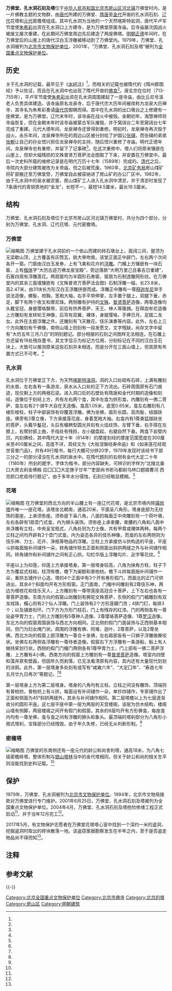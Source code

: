 {{coord|39|47|21|N|115|58|54|E|display=title|scale:10000}}
{{noteTA
|G1 = 单位
}}
{{文物保护单位
|级别 = 全国
|图片 = 万佛堂文保碑.jpg
|说明 = 万佛堂文保碑正面照
|名称 = 万佛堂、孔水洞石刻及塔
|编号 = 5-200
|分类 = 古建筑
|时代 = [[唐朝|唐]]至[[明朝|明]]
|所在 = [[北京市|北京市]][[房山区|房山区]]
|登录 = 2001年
|Cat = 北京全国重点文物保护单位
}}
'''万佛堂、孔水洞石刻及塔'''位于[[中华人民共和国|中华人民共和国]][[北京市|北京市]][[房山区|房山区]][[河北镇_(北京市)|河北镇]]万佛堂村内，是一片佛教主题的文物群，由[[唐代|唐代]]所建的万佛堂、[[隋唐|隋唐]]至[[金代|金代]]开凿的孔水洞石刻、[[辽代|辽代]]花塔和[[元代|元代]]密檐塔组成。其中孔水洞为当地的一个天然喀斯特岩洞，唐代平卢军节度使[[朱希彩|朱希彩]]出资在孔水洞口上方建寺，是为万佛堂原属寺庙。后寺庙屡次因战火被废又屡次重建，在此期间万佛堂周边先后建造了两座佛塔。[[正德_(明朝)|明朝正德]]年间时，在万佛堂后的山崖上的唐代汉白玉浮雕被移动到了万佛堂内。1979年，万佛堂、孔水洞被列为[[北京市文物保护单位|北京市文物保护单位]]，2001年，“万佛堂、孔水洞石刻及塔”被列为[[全国重点文物保护单位|全国重点文物保护单位]]。

==历史==
关于孔水洞的记载，最早见于《[[水经注|水经注]]》<ref name="eight"/>，而相关的记载也被隋代的《隋州郡图经》予以佐证，而且在孔水洞中也出现了隋代开凿的[[佛龛|佛龛]]<ref name="nine"/>。唐玄宗在位时（713-755年），平卢军节度使[[朱希彩|朱希彩]]出资在孔水洞周围建起了一座寺庙，由比丘尼号溪老人负责具体建造。该寺庙原名龙泉寺，后于唐代宗大历年间被改称为龙泉大历禅寺，其寺名为朱希彩奏请[[唐代宗|唐代宗]]御赐而得{{r|three|page=551}}。其中在孔水洞的出口墩台之上修建有一座佛堂，是为万佛堂。辽代末年时，该寺庙在战火中被毁。金朝初年，海慧禅师将寺庙恢复，但在金朝末年时该寺庙被蒙古军队摧毁，并于窝阔台二年至窝阔台七年完成了重建。元代大德年间、龙泉禅寺还曾得到重修。明初时，龙泉禅寺再次毁于战火。永乐年间，龙泉禅寺所在的周边山区被分封给了护国公[[张辅_(英国公)|张辅]]，而张辅的弟弟[[张輗|张輗]]让自己的孙女悟兴担任龙泉禅寺的主持，随后悟兴重修了寺庙{{r|ten|page=196-197}}。明代正德年间，龙泉禅寺也有重修{{r|one|page=11;553}}，并留下了记事碑<ref name="nine"/>。在这次重修中，僧人们将原来镶嵌在山崖上，但却大幅残损的文殊普贤万菩萨法会图取了下来，并安置在万佛堂中{{r|ten|page=197}}。最后一次史料所载的维修记录是在明代万历十七年（1589年）完成的{{r|four|page=163}}。[[清代|清代]]之后，寺院内大部分建筑被改为关帝庙，但之后被荒废{{r|ten|page=197-198}}。1960年，[[北京矿务局|北京矿务局]]房山煤矿将矿部搬迁至万佛堂旁，万佛堂自此被容纳进了房山矿的办公厂区中{{r|one|page=208}}。1982年，由于孔水洞中的泉水被淤塞，房山煤矿工人进入孔水洞中清淤，并于清淤时发现了7条唐代的青铜质地的“金龙”，长短不一，最短14.5厘米，最长19.5厘米{{r|one|page=43}}。

==结构==
万佛堂、孔水洞石刻及塔位于北京市房山区河北镇万佛堂村，共分为四个部分，分别为万佛堂、孔水洞、辽代花塔、元代密檐塔。

===万佛堂===
[[File:万佛堂正面照.jpg|缩略图]]
万佛堂建于孔水洞前的一个依山而建的砖石墩台上，面阔三间，屋顶为无梁歇山顶，上方覆盖有灰筒瓦，挑大脊吻兽。该堂正面正中辟门，左右两个次间各开一窗。门窗由汉白玉发券，上有飞禽和花卉的[[浮雕|浮雕]]。门楣上方镶嵌有一块石匾，上有[[楷体|楷体]]字“大历古迹万佛龙泉宝殿”，旁边落款“大明万里己丑春吉日重建”，石匾四周有浮雕莲花。两扇窗均为半圆形石券窗，窗扇为石制透雕网形纹。在万佛堂内的其余三面墙镶嵌有《文殊普贤万菩萨法会图》石制浮雕一幅，长23.8米，高2.47米，由31块长方形汉白玉浮雕拼嵌而成。浮雕正中雕有一尊[[释迦牟尼|释迦牟尼]]举手说法造像，螺髻，袒胸，宽袍大袖，右手平举伸掌，左手置于腿上，双腿下垂，赤足，脚下有两个夜叉和摩尼珠。两侧雕有护持的[[文殊|文殊]]、[[普贤菩萨|普贤菩萨]]造像，两尊造像均头戴宝冠，身披璎珞飘带，前后有供养菩萨、天王、神人等簇拥。在释迦牟尼造像上方雕刻有发转轮王神像，后背有双翼，裸体，身披璎珞，手捧日月，足踏二龙女{{efn|1=这块浮雕与其他部分的石材有较大区别，疑为后来补刻<ref name="nine"/>。}}。此外在主题浮雕之外，还雕刻有飞天散花、伎乐演奏等内容。此外，左右上三个方向雕刻有千佛像，南侧山墙上则刻有一段发愿文，文字残缺，尚存文字中留有“大历五年三月八日”的阴刻题记。部分相接的石刻之间图样无法相连。在石雕上方还留有19处残存墨书，其文字显示为标记方位用，分别标记在不同的汉白玉石块上，大致可以推测原来这些石刻并未相连，而是分开在三面山墙上，但其原有布置方式已不可考。{{r|three|page=551}}{{r|two|page=264}}{{r|five|page=684}}{{r|one|page=530;553}}<ref name="nine"/>

===孔水洞===
孔水洞位于万佛堂正下方，为天然[[喀斯特地形|喀斯特]][[溶洞|溶洞]]。洞的入口处砌有石砖，上满有雕刻的水兽，左右各有一条游龙，泉水从入口处的正下方流出。石砖周围原有石门痕迹，现仅剩上方的两根石梁。进入洞口后的石壁处有隋唐和金代时期的造像和刻经。造像位于刻经上方，共有左右两个龛，其中左龛为拱形龛，内雕刻有一佛二菩萨，龛左右有2个骑牛大自在天造像。龛高1.05米，底宽0.65米，龛左右雕刻有八棱形梭柱，柱子中部装饰有仰覆莲浮雕。佛为坐佛，面形长圆，高肉髻，结跏趺座。佛旁有2尊立像，下方承接莲花座，身着宽袍大袖。右龛内有1尊勇猛跏趺坐的菩萨，头戴华鬘冠，头后有楣栱型圆光并刻有火焰纹饰，左臂下垂，右手搭在左膝上，右臂肘部上曲，手指处有残损，左小腿盘起，右腿自然下垂。两龛下岩壁内凹，内刻佛经，其中隋代大定十年（614年）的摩崖刻经的摩崖范围宽度在300厘米至400厘米之间，高度不详，其经文为《大般涅槃经寿命品》和《如来莲花经观世音普门品》，共有49行楷书，每行大概可分辨20字，1979年发现时该经书下部三分之一的部分浸没在孔水洞的泉水中。在隋代题刻的右侧有金代大定二十年（1180年）所刻的题字，字体为楷书，部分内容缺失，可辨识的字样为“北陵北垂口大房古刹金佛殿 应囗囗囗大定庚子廿年”“吏部尚书驸马都尉乌林口题婿曹河 西完颜口疙疸侍行题记”。由于多年水分侵蚀，石刻已经略显模糊。{{r|one|page=554}}<ref name="nine"/>{{r|two|page=264;480-481}}

===花塔===
[[File:万佛堂花塔.jpg|缩略图]]
在万佛堂的西北方向的半山腰上有一座辽代花塔，是北京市境内除[[镇岗塔|镇岗塔]]外唯一一座花塔。该塔坐北朝南，通高20米，平面呈八角形。塔身底部为无纹饰的基座，上承须弥座。须弥座下枭八角，八面的每面正中央雕刻有一个荷叶墩，左右各辟有1扇壶门式龛，内为狮头装饰。须弥座上承束腰，束腰的八角和八面中央浮雕有立柱，中央呈宝瓶式，八角处则为力士像，共有甲胄或裸体两种。每两个立柱之间均开辟有2个壶门式龛，内为姿态各异的伎乐神像，而龛的左右两侧则为伎乐神、力士、花卉、净瓶等物品的浮雕。立柱上方承接仿斗拱构造的平座，平座斗拱每面施补间铺作一朵，转角铺作除去正面和侧面出斜拱两缝之外与补间铺作相同。转角铺作和补间铺作之间有正心拱。勾栏华版上浮雕勾片、[[卍|卍]]字等花纹。{{r|one|page=554}}<ref name="nine"/>

平座以上为仰莲，仰莲上方承接塔身。第一层塔身较高，八角为抹角方柱，柱子下方为覆盆式柱础，柱顶有檐，檐下为阑额和普柏枋。檐下斗拱每面施补间铺作一朵，重拱五铺作计心造。塔的4个正面中有3个开有券形假门，而面北的正门可供进出，其余4个斜面均开有方形假窗。正门面南，门楣中间雕刻有2尊伎乐神，两边为缠枝花和伎乐天人，上方雕刻有一尊带莲座高冠合十菩萨，上下左右也各有一尊菩萨造像。东南方向的假窗山岗雕刻有狮驼文殊菩萨，东侧的假门门楣雕刻有双龙戏珠，楣心则有2个仙人浮雕。门上装饰有2个方形莲瓣门笘；4排门钉，每排3个；以及铺兽衔环。门下方为方形门枕石，门上有残存的红漆。门的两侧各有一尊站姿甲胄力士，门的上方雕刻有5尊神人造像、2尊璎珞菩萨造像、1尊[[罗汉|罗汉]]造像。东北方向的假窗周围装饰与西北方向相同。正北侧的假门门面装饰与正西侧基本相同，但门为妇女掩门状。周围的浮雕有佛、阿难、迦叶、2尊菩萨，以及2尊坐佛。西北方向的假窗上部浮雕为一尊合十坐佛，左右肩部各有一只狮子浮雕做撕咬状。坐佛左右两侧各浮雕有一尊侍者造像。假窗右下方浮雕有一条游船，船上有人做持桨划行状。西侧的假门门楣门两侧各有1尊甲胄力士，门上部有一佛二菩萨浮雕，上方雕有4小佛。西南方向的假窗上方雕刻有一尊[[普贤菩萨|普贤菩萨]]造像。塔室内四壁和藻井原有壁画，但因年久而剥落，已无法看清原有内容，其内还有大量现代刻划的涂鸦。此外，第一层塔身多处刻有或写有“咸雍六年”、“大定囗年”、“寿昌七年五月廿九日再次”等题记。{{r|one|page=554}}{{r|three|page=551}}<ref name="nine"/><ref name="twelve"/>

第一层塔身上方为第二层塔身。塔身的八角均有立柱，立柱之间没有雕饰，顶端则有普柏枋，普柏枋上有斗拱，每面设有补间铺作一朵，单抄四铺作，专家铺作出了正面和侧面为45°斜拱两缝外，其余与补间铺作相同。第二层塔檐以上为七层逐渐收分的圆形平座。这七层平座中第一层为两层的天宫楼阁，该层为仿木结构，楼阁山墙有侧脚，两层楼阁之间开有假门和假窗。其余的6层均开有方形佛龛，每座龛内均有一尊坐佛，龛与龛之间有浮雕的狮头和象头。最顶端的塔刹部分为八角形小阁式塔刹，宝珠部分已经残毁，由于年久失修，已经无从判断形制。<ref name="nine"/>{{r|eleven|page=100}}

===密檐塔===
[[File:万佛堂密檐塔.jpg|缩略图]]
万佛堂的东南侧还有一座元代的龄公和尚舍利塔，通高18米，为八角七级密檐砖塔，整体形制与[[银山塔林|银山塔林]]当中的金代塔相同，但关于龄公和尚的相关生平则没能找到史料记载。{{r|one|page=554}}<ref name="nine"/>

==保护==
1979年，万佛堂、孔水洞被列为[[北京市文物保护单位|北京市文物保护单位]]{{r|one|page=554}}{{r|two|page=725}}。1994年，北京市文物局拨款对万佛堂进行专门维护{{r|two|page=591}}。2001年6月25日，万佛堂、孔水洞石刻及塔被列为全国重点文物保护单位{{r|four|page=558}}。2004年4月，万佛堂、孔水洞石刻及塔抢险修缮工程正式启动<ref name="six"/>，并于当年12月完工<ref name="seven"/>。

2017年5月，有文物保护志愿者在万佛堂花塔塔心室中找到一个深约一米的盗洞，挖掘盗洞时取出的砖块散落一地。该盗窃案据勘察发生在半年之内，至于是否盗走物品尚不得而知<ref name="twelve"/>。
==注释==
{{notelist}}

== 参考文献 ==
{{Reflist|2|refs=
<ref name="one">{{Cite book | author = 北京市房山区志编纂委员会编 | title = 北京市房山区志 | location = 北京 | publisher = 北京出版社 | date = 1999-09-01 | pages =786 | ISBN = 7-200-03730-3 | accessdate = 2015-01-28 | quote = }}</ref>
<ref name="two">{{Cite book | author = 张明义，王立行，段柄仁主编；宋惕冰（卷）主编；北京市地方志编纂委员会编 | title = 北京志·文物卷·文物志 | location = 北京 | publisher = 北京出版社 | date = 2006-03-01 | pages =784 | ISBN = 7-200-05631-6 | accessdate = 2015-01-28 | quote = }}</ref>
<ref name="three">{{Cite book | author = 段柄仁主编；北京市地方志编纂委员会编；于长江（卷）主编 | title = 北京志·旅游卷·旅游志 | location = 北京 | publisher = 北京出版社 | date = 2006-11-01 | pages =1014 | ISBN = 7-200-06349-5 | accessdate = 2015-01-28 | quote = }}</ref>
<ref name="four">{{Cite book | author = 北京市地方志编纂委员会编 | title = 北京志·城乡规划卷·建筑工程设计志 | location = 北京 | publisher = 北京出版社 | date = 2007-03-01 | pages =607 | ISBN = 7-200-06440-8 | accessdate = 2015-01-28 | quote = }}</ref>
<ref name="five">{{Cite book | author = 北京市地方志编纂委员会编 | title = 北京志·综合卷·总述·大事记·历史概要 | location = 北京 | publisher = 北京出版社 | date = 2013-03-01 | pages =868 | ISBN = 9787200096330 | accessdate = 2015-01-28 | quote = }}</ref>
<ref name="six">{{cite news |language = zh-cn |url = http://www.huaxia.com/zhwh/whxx/2004/06/84363.html |title = 房山四塔、万佛堂等修缮工程正在进行 |publisher = 华夏经纬网 |date = 2004-06-17 |accessdate = 2015-02-09 |deadurl = no |archiveurl = https://web.archive.org/web/20180512095134/http://www.huaxia.com/zhwh/whxx/2004/06/84363.html |archivedate = 2018-05-12 }}</ref>
<ref name="seven">{{cite news |language = zh-cn |url = http://news.sina.com.cn/e/2004-12-11/10034494465s.shtml |title = 京城千年古刹万佛堂首次大修 万尊佛雕让人惊叹 |publisher = 中国新闻网 |date = 2004-12-21 |accessdate = 2015-02-09 |deadurl = no |archiveurl = https://web.archive.org/web/20160817111119/http://news.sina.com.cn/e/2004-12-11/10034494465s.shtml |archivedate = 2016-08-17 }}</ref>
<ref name="eight">《水经注·卷十二·圣水》：“圣水出上谷……水出郡之西南圣水谷，东南流逕大防岭之东首。山下有石穴，东北洞开，高广四五丈，入穴转更崇深，穴中有水。耆旧传言，昔有沙门释惠弥者，好精物隐，尝篝火寻之，傍水入穴三里有余，穴分为二，一穴殊小，西北出，不知趣诣；一穴西南出，入穴经五六日方还，又不测穷深。其水夏冷冬暖，春秋有白鱼出穴，数日而返，人有采捕食者，美珍常味，盖亦丙穴嘉鱼之类也。”</ref>
<ref name="nine">{{cite journal zh |author = 北京市文物管理处 |date=1977-07 |title=北京万佛堂孔水洞调查 |journal=文物 |volume= |issue= |pages=16-23 |id= |url= |accessdate=2015-01-28 |quote= }}</ref>
<ref name="ten">{{Cite book | author = 杨亦武 | title = 房山历史文物研究 | url = https://archive.org/details/fangshanlishiwen0000yang | location = 北京 | publisher = 奥林匹克出版社 | date = 1999 | pages =[https://archive.org/details/fangshanlishiwen0000yang/page/370 370] | ISBN = 7800673898 | accessdate = 2015-01-28 | quote = }}</ref>
<ref name="eleven">{{Cite book | author = 罗哲文编著 | title = 中国古塔 | location = 北京 | publisher = 中国少年儿童出版社,中国青年出版社 | date = 1985-06-01 | pages =322 | ISBN = 7-5007-3007-1 | accessdate = 2012-03-20  | quote = }}</ref>
<ref name="twelve">{{cite news|language =zh-cn|url =http://news.163.com/17/0518/13/CKNKMFJS00018AOP.html|title =万佛堂辽古塔塔心藏盗洞|publisher =法制晚报（北京）|date =2017-05-18|accessdate =2017-08-28|deadurl =yes|archiveurl =https://web.archive.org/web/20170828062537/http://news.163.com/17/0518/13/CKNKMFJS00018AOP.html|archivedate =2017-08-28}}</ref>
}}

{{-}}
{{北京全国重点文物保护单位}}

[[Category:北京全国重点文物保护单位|Category:北京全国重点文物保护单位]]
[[Category:北京市佛寺|Category:北京市佛寺]]
[[Category:北京的塔|Category:北京的塔]]
[[Category:房山区|Category:房山区]]
[[Category:明朝建筑|Category:明朝建筑]]
{{good article}}